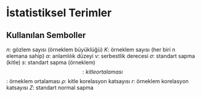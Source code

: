 # İstatistiksel Terimler {#statisticalterms}



## Kullanılan Semboller

$n$: gözlem sayısı (örneklem büyüklüğü)
$K$: örneklem sayısı (her biri n elemana sahip)
$\alpha$: anlamlılık düzeyi
$\nu$: serbestlik derecesi
$\sigma$: standart sapma (kitle)
$s$: standart sapma (örneklem)
$$: kitle ortalaması
$$: örneklem ortalaması
$\rho$: kitle korelasyon katsayısı
$r$: örneklem korelasyon katsayısı
$Z$: standart normal sapma